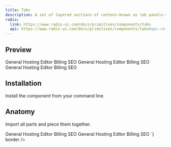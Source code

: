 ```yaml
---
title: Tabs
description: A set of layered sections of content—known as tab panels—that are displayed one at a time.
radix:
  link: https://www.radix-ui.com/docs/primitives/components/tabs
  api: https://www.radix-ui.com/docs/primitives/components/tabs#api-reference
---
```

## Preview

<Preview>
  <Flex
    css={{
      flexDirection: "column",
      alignItems: "center",
      gap: "$3",
    }}
  >
  <Tabs defaultValue="tab-one">
    <Tabs.List>
      <Tabs.Trigger value="tab-one">General</Tabs.Trigger>
      <Tabs.Trigger value="tab-two">Hosting</Tabs.Trigger>
      <Tabs.Trigger value="tab-three">Editor</Tabs.Trigger>
      <Tabs.Trigger value="tab-four">Billing</Tabs.Trigger>
      <Tabs.Trigger value="tab-five">SEO</Tabs.Trigger>
    </Tabs.List>
    
  </Tabs>

  <Tabs defaultValue="tab-one">
    <Tabs.List underline>
      <Tabs.Trigger value="tab-one">General</Tabs.Trigger>
      <Tabs.Trigger value="tab-two">Hosting</Tabs.Trigger>
      <Tabs.Trigger value="tab-three">Editor</Tabs.Trigger>
      <Tabs.Trigger value="tab-four">Billing</Tabs.Trigger>
      <Tabs.Trigger value="tab-five">SEO</Tabs.Trigger>
    </Tabs.List>
  </Tabs>
  <Tabs defaultValue="tab-one">
    <Tabs.List elevated>
      <Tabs.Trigger value="tab-one">General</Tabs.Trigger>
      <Tabs.Trigger value="tab-two">Hosting</Tabs.Trigger>
      <Tabs.Trigger value="tab-three">Editor</Tabs.Trigger>
      <Tabs.Trigger value="tab-four">Billing</Tabs.Trigger>
      <Tabs.Trigger value="tab-five">SEO</Tabs.Trigger>
    </Tabs.List>
  </Tabs>
  </Flex>
</Preview>

## Installation

Install the component from your command line.

<LiveProvider>
    <LiveEditor code={`npm install @odpf/apsara`} border/>
</LiveProvider>


## Anatomy
Import all parts and piece them together.

<LiveProvider>
    <LiveEditor code={`


<Tabs defaultValue="tab-one">
  <Tabs.List>
    <Tabs.Trigger value="tab-one">General</Tabs.Trigger>
    <Tabs.Trigger value="tab-two">Hosting</Tabs.Trigger>
    <Tabs.Trigger value="tab-three">Editor</Tabs.Trigger>
    <Tabs.Trigger value="tab-four">Billing</Tabs.Trigger>
    <Tabs.Trigger value="tab-five">SEO</Tabs.Trigger>
  </Tabs.List>
  
</Tabs>

<Tabs defaultValue="tab-one">
  <Tabs.List pill>
    <Tabs.Trigger value="tab-one">General</Tabs.Trigger>
    <Tabs.Trigger value="tab-two">Hosting</Tabs.Trigger>
    <Tabs.Trigger value="tab-three">Editor</Tabs.Trigger>
    <Tabs.Trigger value="tab-four">Billing</Tabs.Trigger>
    <Tabs.Trigger value="tab-five">SEO</Tabs.Trigger>
  </Tabs.List>
</Tabs>
`} border />
</LiveProvider>

